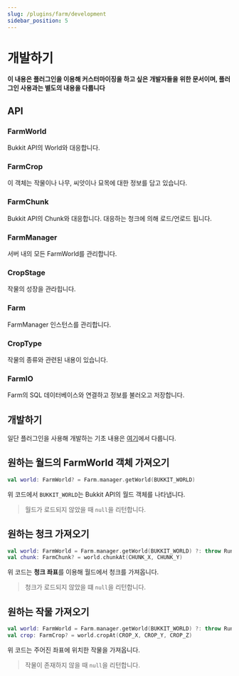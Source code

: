 ```yaml
---
slug: /plugins/farm/development
sidebar_position: 5
---
```


# 개발하기

**이 내용은 플러그인을 이용해 커스터마이징을 하고 싶은 개발자들을 위한 문서이며, 플러그인 사용과는 별도의 내용을 다룹니다**

## API

### FarmWorld
Bukkit API의 World와 대응합니다.

### FarmCrop
이 객체는 작물이나 나무, 씨앗이나 묘목에 대한 정보를 담고 있습니다.

### FarmChunk
Bukkit API의 Chunk와 대응합니다. 대응하는 청크에 의해 로드/언로드 됩니다.

### FarmManager
서버 내의 모든 FarmWorld를 관리합니다.

### CropStage
작물의 성장을 관라힙니다.

### Farm
FarmManager 인스턴스를 관리합니다.

### CropType
작물의 종류와 관련된 내용이 있습니다.

### FarmIO
Farm의 SQL 데이터베이스와 연결하고 정보를 불러오고 저장합니다.

## 개발하기
일단 플러그인을 사용해 개발하는 기초 내용은 [여기](../Develop-Plugins)에서 다룹니다.

## 원하는 월드의 FarmWorld 객체 가져오기
```kotlin
val world: FarmWorld? = Farm.manager.getWorld(BUKKIT_WORLD)
```
위 코드에서 `BUKKIT_WORLD`는 Bukkit API의 월드 객체를 나타냅니다.

> 월드가 로드되지 않았을 때 `null`을 리턴합니다. 

## 원하는 청크 가져오기

```kotlin
val world: FarmWorld = Farm.manager.getWorld(BUKKIT_WORLD) ?: throw RuntimeException("World Not Initialized")
val chunk: FarmChunk? = world.chunkAt(CHUNK_X, CHUNK_Y)
```
위 코드는 **청크 좌표**를 이용해 월드에서 청크를 가져옵니다.

> 청크가 로드되지 않았을 떄 `null`을 리턴합니다.

## 원하는 작물 가져오기

```kotlin
val world: FarmWorld = Farm.manager.getWorld(BUKKIT_WORLD) ?: throw RuntimeException("World Not Initialized")
val crop: FarmCrop? = world.cropAt(CROP_X, CROP_Y, CROP_Z)
```
위 코드는 주어진 좌표에 위치한 작물을 가져옵니다.

> 작물이 존재하지 않을 때 `null`을 리턴합니다.


